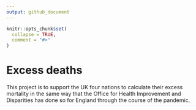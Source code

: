 ```yaml
---
output: github_document
---
```


<!-- README.md is generated from README.Rmd. Please edit that file -->

```r
knitr::opts_chunk$set(
  collapse = TRUE,
  comment = "#>"
)
```

# Excess deaths

This project is to support the UK four nations to calculate their excess mortality in the same way that the Office for Health Improvement and Disparities has done so for England through the course of the pandemic.



